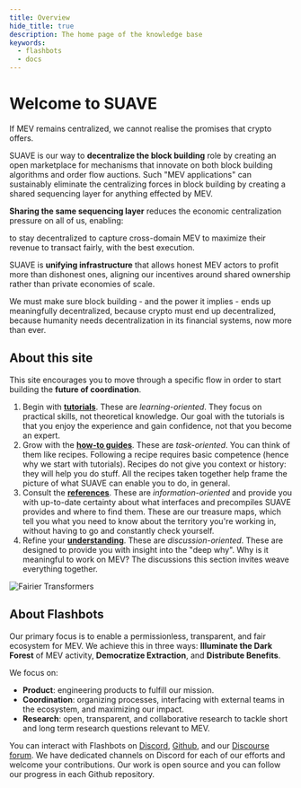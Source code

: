 ```yaml
---
title: Overview
hide_title: true
description: The home page of the knowledge base
keywords:
  - flashbots
  - docs
---
```



# Welcome to SUAVE

If MEV remains centralized, we cannot realise the promises that crypto offers.

SUAVE is our way to **decentralize the block building** role by creating an open marketplace for mechanisms that innovate on both block building algorithms and order flow auctions. Such "MEV applications" can sustainably eliminate the centralizing forces in block building by creating a shared sequencing layer for anything effected by MEV. 

**Sharing the same sequencing layer** reduces the economic centralization pressure on all of us, enabling:

<Grid>
  <GridBlock symbol="I." title="Blockchains">
  to stay decentralized
  </GridBlock>
  <GridBlock symbol="II." title="Block builders">
  to capture cross-domain MEV
  </GridBlock>
  <GridBlock symbol="III." title="Validators">
  to maximize their revenue
  </GridBlock>
  <GridBlock symbol="IV." title="Humans">
  to transact fairly, with the best execution.
  </GridBlock>
</Grid>

SUAVE is **unifying infrastructure** that allows honest MEV actors to profit more than dishonest ones, aligning our incentives around shared ownership rather than private economies of scale.

We must make sure block building - and the power it implies - ends up meaningfully decentralized, because crypto must end up decentralized, because humanity needs decentralization in its financial systems, now more than ever.

## About this site

This site encourages you to move through a specific flow in order to start building the **future of coordination**. 

1. Begin with **[tutorials](/tutorials/index)**. These are _learning-oriented_. They focus on practical skills, not theoretical knowledge. Our goal with the tutorials is that you enjoy the experience and gain confidence, not that you become an expert.
2. Grow with the **[how-to guides](/build/index)**. These are _task-oriented_. You can think of them like recipes. Following a recipe requires basic competence (hence why we start with tutorials). Recipes do not give you context or history: they will help you do stuff. All the recipes taken together help frame the picture of what SUAVE can enable you to do, in general.
3. Consult the **[references](/reference/index)**. These are _information-oriented_ and provide you with up-to-date certainty about what interfaces and precompiles SUAVE provides and where to find them. These are our treasure maps, which tell you what you need to know about the territory you're working in, without having to go and constantly check yourself.
4. Refine your **[understanding](/understand/index)**. These are _discussion-oriented_. These are designed to provide you with insight into the "deep why". Why is it meaningful to work on MEV? The discussions this section invites weave everything together.

<AlignItems horizontal="center" vertical="center" sideMargin={0}>
<div>
  <img alt="Fairier Transformers" src={require('/static/img/diatraxis.png').default} />
</div>
</AlignItems>

## About Flashbots

Our primary focus is to enable a permissionless, transparent, and fair ecosystem for MEV. We achieve this in three ways: **Illuminate the Dark Forest** of MEV activity, **Democratize Extraction**, and **Distribute Benefits**.

We focus on:

- **Product**: engineering products to fulfill our mission.
- **Coordination**: organizing processes, interfacing with external teams in the ecosystem, and maximizing our impact.
- **Research**: open, transparent, and collaborative research to tackle short and long term research questions relevant to MEV.

You can interact with Flashbots on [Discord](https://discord.gg/7hvTycdNcK), [Github](https://github.com/flashbots/), and our [Discourse forum](https://collective.flashbots.net/). We have dedicated channels on Discord for each of our efforts and welcome your contributions. Our work is open source and you can follow our progress in each Github repository.
